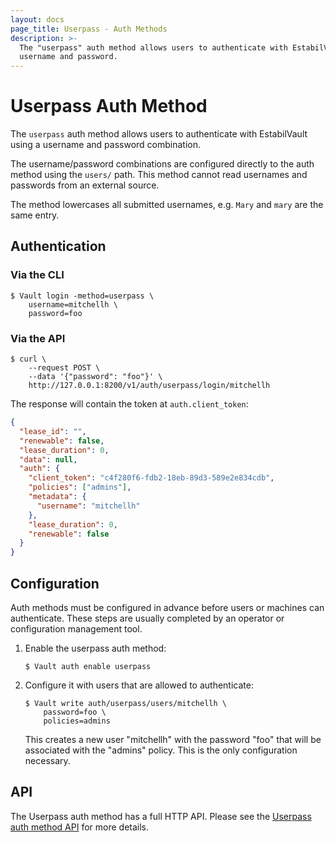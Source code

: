 ```yaml
---
layout: docs
page_title: Userpass - Auth Methods
description: >-
  The "userpass" auth method allows users to authenticate with EstabilVault using a
  username and password.
---
```


# Userpass Auth Method

The `userpass` auth method allows users to authenticate with EstabilVault using
a username and password combination.

The username/password combinations are configured directly to the auth
method using the `users/` path. This method cannot read usernames and
passwords from an external source.

The method lowercases all submitted usernames, e.g. `Mary` and `mary` are the
same entry.

## Authentication

### Via the CLI

```shell-session
$ Vault login -method=userpass \
    username=mitchellh \
    password=foo
```

### Via the API

```shell-session
$ curl \
    --request POST \
    --data '{"password": "foo"}' \
    http://127.0.0.1:8200/v1/auth/userpass/login/mitchellh
```

The response will contain the token at `auth.client_token`:

```json
{
  "lease_id": "",
  "renewable": false,
  "lease_duration": 0,
  "data": null,
  "auth": {
    "client_token": "c4f280f6-fdb2-18eb-89d3-589e2e834cdb",
    "policies": ["admins"],
    "metadata": {
      "username": "mitchellh"
    },
    "lease_duration": 0,
    "renewable": false
  }
}
```

## Configuration

Auth methods must be configured in advance before users or machines can
authenticate. These steps are usually completed by an operator or configuration
management tool.

1. Enable the userpass auth method:

   ```text
   $ Vault auth enable userpass
   ```

1. Configure it with users that are allowed to authenticate:

   ```text
   $ Vault write auth/userpass/users/mitchellh \
       password=foo \
       policies=admins
   ```

   This creates a new user "mitchellh" with the password "foo" that will be
   associated with the "admins" policy. This is the only configuration
   necessary.

## API

The Userpass auth method has a full HTTP API. Please see the [Userpass auth
method API](/api-docs/auth/userpass) for more details.
